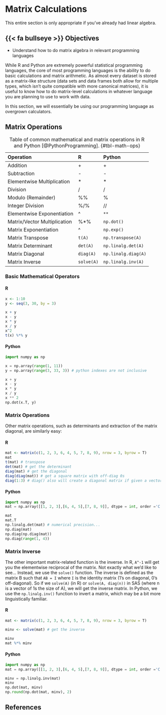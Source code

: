 # Matrix Calculations {#sec-matrix-calcs}

::: callout-advanced
This entire section is only appropriate if you've already had linear algebra.
:::

## {{< fa bullseye >}} Objectives

-   Understand how to do matrix algebra in relevant programming languages

While R and Python are extremely powerful statistical programming languages, the core of most programming languages is the ability to do basic calculations and matrix arithmetic.
As almost every dataset is stored as a matrix-like structure (data sets and data frames both allow for multiple types, which isn't quite compatible with more canonical matrices), it is useful to know how to do matrix-level calculations in whatever language you are planning to use to work with data.

In this section, we will essentially be using our programming language as overgrown calculators.

## Matrix Operations

| Operation                    | R          | Python              |
|:-----------------------------|:-----------|:--------------------|
| Addition                     | \+         | \+                  |
| Subtraction                  | \-         | \-                  |
| Elementwise Multiplication   | \*         | \*                  |
| Division                     | /          | /                   |
| Modulo (Remainder)           | %%         | \%                  |
| Integer Division             | %/%        | //                  |
| Elementwise Exponentiation   | \^         | `**`                |
| Matrix/Vector Multiplication | %\*%       | `np.dot()`          |
| Matrix Exponentiation        | \^         | `np.exp()`          |
| Matrix Transpose             | `t(A)`     | `np.transpose(A)`   |
| Matrix Determinant           | `det(A)`   | `np.linalg.det(A)`  |
| Matrix Diagonal              | `diag(A)`  | `np.linalg.diag(A)` |
| Matrix Inverse               | `solve(A)` | `np.linalg.inv(A)`  |

: Table of common mathematical and matrix operations in R and Python [@PythonProgramming]. {#tbl-math-ops}

::: callout-demo
### Basic Mathematical Operators

::: panel-tabset
#### R {.unnumbered}

```r
x <- 1:10
y <- seq(3, 30, by = 3)

x + y
x - y
x * y
x / y
x^2
t(x) %*% y
```

#### Python {.unnumbered}

```python
import numpy as np

x = np.array(range(1, 11))
y = np.array(range(3, 33, 3)) # python indexes are not inclusive

x + y
x - y
x * y
x / y
x ** 2
np.dot(x.T, y)
```
:::
:::

::: callout-demo
### Matrix Operations

Other matrix operations, such as determinants and extraction of the matrix diagonal, are similarly easy:

::: panel-tabset
#### R {.unnumbered}

```r
mat <- matrix(c(1, 2, 3, 6, 4, 5, 7, 8, 9), nrow = 3, byrow = T)
mat
t(mat) # transpose
det(mat) # get the determinant
diag(mat) # get the diagonal
diag(diag(mat)) # get a square matrix with off-diag 0s
diag(1:3) # diag() also will create a diagonal matrix if given a vector
```

#### Python {.unnumbered}

```python
import numpy as np
mat = np.array([[1, 2, 3],[6, 4, 5],[7, 8, 9]], dtype = int, order ='C')

mat
mat.T
np.linalg.det(mat) # numerical precision...
np.diag(mat)
np.diag(np.diag(mat))
np.diag(range(1, 4))
```
:::
:::

::: callout-demo
### Matrix Inverse

The other important matrix-related function is the inverse.
In R, `A^-1` will get you the elementwise reciprocal of the matrix.
Not exactly what we'd like to see...
Instead, we use the `solve()` function.
The inverse is defined as the matrix B such that `AB = I` where `I` is the identity matrix (1's on diagonal, 0's off-diagonal).
So if we `solve(A)` (in R) or `solve(A, diag(n))` in SAS (where n is a vector of 1s the size of A), we will get the inverse matrix.
In Python, we use the `np.linalg.inv()` function to invert a matrix, which may be a bit more linguistically familiar.

::: panel-tabset
#### R {.unnumbered}

```r
mat <- matrix(c(1, 2, 3, 6, 4, 5, 7, 8, 9), nrow = 3, byrow = T)

minv <- solve(mat) # get the inverse

minv
mat %*% minv 
```

#### Python {.unnumbered}

```python
import numpy as np
mat = np.array([[1, 2, 3],[6, 4, 5],[7, 8, 9]], dtype = int, order ='C')

minv = np.linalg.inv(mat)
minv
np.dot(mat, minv)
np.round(np.dot(mat, minv), 2)
```
:::
:::

## References
